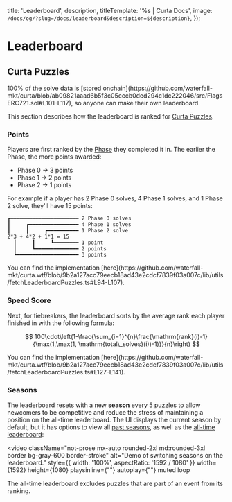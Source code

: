 

  title: 'Leaderboard',
  description,
  titleTemplate: '%s | Curta Docs',
  image: `/docs/og/?slug=/docs/leaderboard&description=${description}`,
});

# Leaderboard

<Description children={description} />

## Curta Puzzles

<Callout intent="neutral">
  100% of the solve data is [stored onchain](https://github.com/waterfall-mkt/curta/blob/ab09821aaad6b5f3c05cccb0ded294c1dc222046/src/FlagsERC721.sol#L101-L117), so anyone can make their own leaderboard.
</Callout>

This section describes how the leaderboard is ranked for [Curta Puzzles](/docs/puzzles/overview).

### Points

Players are first ranked by the [Phase](/docs/puzzles/overview#submission-period) they completed it in. The earlier the Phase, the more points awarded:

- Phase 0 <span className='text-gray-200'>-></span> 3 points
- Phase 1 <span className='text-gray-200'>-></span> 2 points
- Phase 2 <span className='text-gray-200'>-></span> 1 points

For example if a player has 2 Phase 0 solves, 4 Phase 1 solves, and 1 Phase 2 solve, they'll have 15 points:
```none showLineNumbers={false}
┏━━━━━━━━━━━━━━━━━━━━━━ 2 Phase 0 solves
┃     ┏━━━━━━━━━━━━━━━━ 4 Phase 1 solves
┃     ┃     ┏━━━━━━━━━━ 1 Phase 2 solve
2*3 + 4*2 + 1*1 = 15
  ┃     ┃     ┗━━━━━━━━ 1 point
  ┃     ┗━━━━━━━━━━━━━━ 2 points
  ┗━━━━━━━━━━━━━━━━━━━━ 3 points
```

<Callout intent="primary">
  You can find the implementation [here](https://github.com/waterfall-mkt/curta.wtf/blob/9b2a127acc79eecb18ad43e2cdcf7839f03a007c/lib/utils/fetchLeaderboardPuzzles.ts#L94-L107).
</Callout>

### Speed Score

Next, for tiebreakers, the leaderboard sorts by the average rank each player finished in with the following formula:

$$
100\cdot\left(1-\frac{\sum_{i=1}^{n}\frac{\mathrm{rank}(i)-1}{\max(1,\max(1, \mathrm{total\_solves}(i))-1)}}{n}\right)
$$

<Callout intent="primary">
  You can find the implementation [here](https://github.com/waterfall-mkt/curta.wtf/blob/9b2a127acc79eecb18ad43e2cdcf7839f03a007c/lib/utils/fetchLeaderboardPuzzles.ts#L127-L141).
</Callout>

### Seasons

The leaderboard resets with a new **season** every 5 puzzles to allow newcomers to be competitive and reduce the stress of maintaining a position on the all-time leaderboard. The UI displays the current season by default, but it has options to view all [past seasons](/leaderboard?puzzles-season=1), as well as the [all-time leaderboard](/leaderboard?puzzles-season=all):

<video
  className="not-prose mx-auto rounded-2xl md:rounded-3xl border bg-gray-600 border-stroke"
  alt="Demo of switching seasons on the leaderboard."
  style={{ width: '100%', aspectRatio: '1592 / 1080' }}
  width={1592}
  height={1080}
  playsinline={""}
  autoplay={""}
  muted
  loop
>
  <source src="/assets/leaderboard-seasons-3x.mp4" type="video/mp4" />
</video>

<Callout intent="primary">
  The all-time leaderboard excludes puzzles that are part of an event from its ranking.
</Callout>
